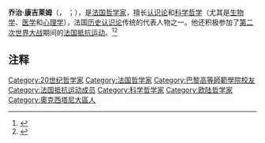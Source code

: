 {{Expand language|fr|time=2021-10-19}}{{Infobox Philosopher
|姓名    = 康吉莱姆
|图像    = File:Georges Canguilhem.jpg
|地区    = 西方哲学家
|时代    = 二十世纪
|全名    = 乔治·康吉莱姆（Georges Canguilhem）
|出生名字= 乔治·让·贝尔纳·康吉莱姆
|出生日期= 1904年6月4日
|出生地点= {{FRA}}[[卡斯泰尔诺达里|卡斯泰尔诺达里]]
|death_date        = {{death date and age|1995|9|11|1904|6|4|df=yes}}
|逝世地点= {{FRA}}[[马尔利勒鲁瓦|马尔利勒鲁瓦]]
|國籍 = {{FRA}}
|学历    = [[巴黎高等师范学院|巴黎高等师范学院]]、[[巴黎大学|巴黎大学]]
|学派    = [[历史认识论|历史认识论]]、[[科学哲学|科学哲学]]、[[科学史|科学史]]
|主要作品= 《正常与病态》
|受影响于= [[亚里士多德|亚里士多德]]、[[布丰|布丰]]、[[克洛德·贝尔纳|克洛德·贝尔纳]]、[[科特·戈尔德斯坦|科特·戈尔德斯坦]]、[[阿兰|阿兰]]、[[孔德|孔德]]、[[柏格森|柏格森]]、[[笛卡尔|笛卡尔]]、[[马克思|马克思]]、[[巴什拉|巴什拉]]
|施影响于= [[福柯|福柯]]、[[布迪厄|布迪厄]]、[[德勒兹|德勒兹]]、[[阿尔都塞|阿尔都塞]]、[[斯塔罗宾斯基|斯塔罗宾斯基]]
}}
'''乔治·康吉莱姆'''（{{lang-fr|Georges Canguilhem}}，{{IPA-fr|ʒɔʁʒ kɑ̃ɡijɛm; kɑ̃ɡilɛm|lang}} ；{{bd|1904年|6月4日|1995年|9月11日|catIdx=Canguilhem, Georges}}），是[[法国|法国]][[哲学家|哲学家]]，擅长[[认识论|认识论]]和[[科学哲学|科学哲学]]（尤其是[[生物学|生物学]]、[[医学|医学]]和[[心理学|心理学]]），法国[[历史认识论|历史认识论]]传统的代表人物之一。他还积极参加了[[第二次世界大战|第二次世界大战]]期间的[[法国抵抗运动|法国抵抗运动]]。<ref>{{Cite book|title=《正常与病态》|last=康吉莱姆|publisher=西北大学出版社|year=2015|isbn=9787560435695|location=西安|pages=288-294|first=乔治|authorlink=乔治·康吉莱姆}}</ref><ref>{{Cite book|title=《二十世纪法国哲学》|last=莫伟民等|publisher=人民出版社|year=2015|isbn=9787010072609|location=北京|pages=360-362}}</ref>

==注释==
{{reflist}}
{{大陆哲学}}
{{Authority control}}
{{DEFAULTSORT:Canguilhem, Georges}}
[[Category:20世纪哲学家|Category:20世纪哲学家]]
[[Category:法国哲学家|Category:法国哲学家]]
[[Category:巴黎高等師範學院校友|Category:巴黎高等師範學院校友]]
[[Category:法国抵抗运动成员|Category:法国抵抗运动成员]]
[[Category:科学哲学家|Category:科学哲学家]]
[[Category:欧陆哲学家|Category:欧陆哲学家]]
[[Category:奧克西塔尼大區人|Category:奧克西塔尼大區人]]